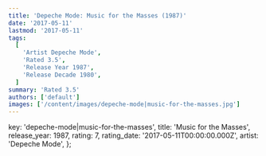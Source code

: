 ```yaml
---
title: 'Depeche Mode: Music for the Masses (1987)'
date: '2017-05-11'
lastmod: '2017-05-11'
tags:
  [
    'Artist Depeche Mode',
    'Rated 3.5',
    'Release Year 1987',
    'Release Decade 1980',
  ]
summary: 'Rated 3.5'
authors: ['default']
images: ['/content/images/depeche-mode|music-for-the-masses.jpg']
---
```


  key: 'depeche-mode|music-for-the-masses',
  title: 'Music for the Masses',
  release_year: 1987,
  rating: 7,
  rating_date: '2017-05-11T00:00:00.000Z',
  artist: 'Depeche Mode',
};

<MusicRating data={data} />
